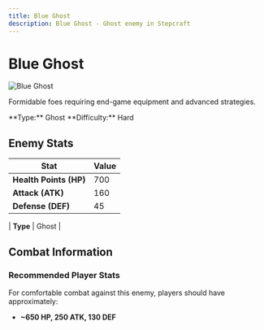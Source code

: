 ```yaml
---
title: Blue Ghost
description: Blue Ghost - Ghost enemy in Stepcraft
---
```


# Blue Ghost

<div className="flex items-start gap-6 mb-8">
  <div className="flex-shrink-0">
    <img src="/assets/enemies/blue_ghost/ghost.png" alt="Blue Ghost" className="w-24 h-24 border rounded-lg" />
  </div>
  <div className="flex-1">
    <div className="space-y-2">
      <p className="text-lg text-muted-foreground">Formidable foes requiring end-game equipment and advanced strategies.</p>
      <div className="flex flex-wrap gap-4 text-sm">
        <span className="px-2 py-1 bg-blue-100 dark:bg-blue-900 rounded-md">
          **Type:** Ghost
        </span><span className="px-2 py-1 bg-red-100 dark:bg-red-900 rounded-md">
          **Difficulty:** Hard
        </span>
      </div>
    </div>
  </div>
</div>

## Enemy Stats

| Stat | Value |
|------|-------|
| **Health Points (HP)** | 700 |
| **Attack (ATK)** | 160 |
| **Defense (DEF)** | 45 |

| **Type** | Ghost |

## Combat Information

### Recommended Player Stats
For comfortable combat against this enemy, players should have approximately:
- **~650 HP, 250 ATK, 130 DEF**
